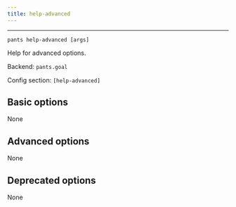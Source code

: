 ```yaml
---
title: help-advanced
---
```



---

```
pants help-advanced [args]
```

Help for advanced options.

Backend: <span className="color--primary">`pants.goal`</span>

Config section: <span className="color--primary">`[help-advanced]`</span>

<span className={styles.options}>

## Basic options

None

## Advanced options

None

## Deprecated options

None

</span>

